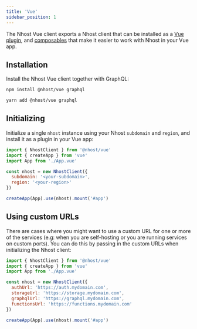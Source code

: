 ```yaml
---
title: 'Vue'
sidebar_position: 1
---
```



The Nhost Vue client exports a Nhost client that can be installed as a [Vue plugin](https://vuejs.org/guide/reusability/plugins.html), and [composables](https://vuejs.org/guide/reusability/composables.html) that make it easier to work with Nhost in your Vue app.

## Installation

Install the Nhost Vue client together with GraphQL:

<Tabs groupId="package-manager">
  <TabItem value="npm" label="npm" default>

```bash
npm install @nhost/vue graphql
```

  </TabItem>
  <TabItem value="yarn" label="Yarn">

```bash
yarn add @nhost/vue graphql
```

  </TabItem>
</Tabs>

## Initializing

Initialize a single `nhost` instance using your Nhost `subdomain` and `region`,
and install it as a plugin in your Vue app:

```js title=src/main.js
import { NhostClient } from '@nhost/vue'
import { createApp } from 'vue'
import App from './App.vue'

const nhost = new NhostClient({
  subdomain: '<your-subdomain>',
  region: '<your-region>'
})

createApp(App).use(nhost).mount('#app')
```

## Using custom URLs

There are cases where you might want to use a custom URL for one or more of the
services (e.g: when you are self-hosting or you are running services on custom
ports). You can do this by passing in the custom URLs when initializing the
Nhost client:

```js title=src/main.js
import { NhostClient } from '@nhost/vue'
import { createApp } from 'vue'
import App from './App.vue'

const nhost = new NhostClient({
  authUrl: 'https://auth.mydomain.com',
  storageUrl: 'https://storage.mydomain.com',
  graphqlUrl: 'https://graphql.mydomain.com',
  functionsUrl: 'https://functions.mydomain.com'
})

createApp(App).use(nhost).mount('#app')
```
